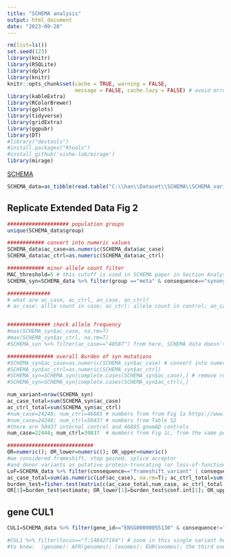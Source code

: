 ---
title: "SCHEMA analysis"
output: html_document
date: "2023-09-28"
---


```{r, echo=F, warning=F, message=F}
rm(list=ls())
set.seed(123)
library(knitr)
library(RSQLite)
library(dplyr)
library(knitr)
knitr::opts_chunk$set(cache = TRUE, warning = FALSE, 
                      message = FALSE, cache.lazy = FALSE) # avoid error of long vectors https://stackoverflow.com/questions/39417003/long-vectors-not-supported-yet-error-in-rmd-but-not-in-r-script 
library(kableExtra)
library(RColorBrewer)
library(gplots)
library(tidyverse)
library(gridExtra)
library(ggpubr)
library(DT)
#library("devtools")
#install.packages("Rtools")
#install_github('xinhe-lab/mirage')
library(mirage)

```

[SCHEMA](https://schema.broadinstitute.org/)

```{r, echo=F, message=F, warning=F,cache=T}
SCHEMA_data=as_tibble(read.table("C:\\han\\Dataset\\SCHEMA\\SCHEMA_variant_results_subset_20231016.tsv", header=T))
```

## Replicate Extended Data Fig 2  

```{r, echo=F, message=F, warning=F}
#################### population groups
unique(SCHEMA_data$group)

############ convert into numeric values 
SCHEMA_data$ac_case=as.numeric(SCHEMA_data$ac_case)
SCHEMA_data$ac_ctrl=as.numeric(SCHEMA_data$ac_ctrl)

############ minor allele count filter 
MAC_threshold=5 # this cutoff is used in SCHEMA paper in Section Analysis approach  
SCHEMA_syn=SCHEMA_data %>% filter(group =="meta" & consequence=="synonymous_variant" & ac_case<=MAC_threshold & ac_ctrl<=MAC_threshold) 

##############
# what are ac_case, ac_ctrl, an_case, an_ctrl? 
# ac_case: allle count in case; ac_ctrl: allele count in control; an_case: allele number in case; an_ctrl: allele number in control #  see details here: https://schema.broadinstitute.org/gene/ENSG00000055130; move cursor to the variables then their meanings will pop up  


############## check allele frequency 
#max(SCHEMA_syn$ac_case, na.rm=T)
#max(SCHEMA_syn$ac_ctrl, na.rm=T)
#SCHEMA_syn %>% filter(ac_case=="48587") from here, SCHEMA data doesn't use AF filter. 

############### overall Burden of syn mutations 
#SCHEMA_syn$ac_case=as.numeric(SCHEMA_syn$ac_case) # convert into numeric value 
#SCHEMA_syn$ac_ctrl=as.numeric(SCHEMA_syn$ac_ctrl)
#SCHEMA_syn=SCHEMA_syn[complete.cases(SCHEMA_syn$ac_case),] # remove rows when either ac_case or ac_ctrl has NA 
#SCHEMA_syn=SCHEMA_syn[complete.cases(SCHEMA_syn$ac_ctrl),]

num_variant=nrow(SCHEMA_syn)
ac_case_total=sum(SCHEMA_syn$ac_case)
ac_ctrl_total=sum(SCHEMA_syn$ac_ctrl)
#num_case=24248; num_ctrl=46885 # numbers from from Fig 1a https://www.nature.com/articles/s41586-022-04556-w#Sec15
#num_case=24248; num_ctrl=50437 # numbers from Table S2
#there are 50437 internal control and 46885 gnomAD controls   
num_case=22444; num_ctrl=39837  # mumbers from Fig 1c, from the same population, see Section-Statistical approach in suppl 

############################ 
OR=numeric(); OR_lower=numeric(); OR_upper=numeric()
#we considered frameshift, stop gained, splice acceptor
#and donor variants as putative protein-truncating (or loss-of-function) variants, so LoF and PTV have the same definition. 
LoF=SCHEMA_data %>% filter(consequence=="frameshift_variant" | consequence=="stop_gained" |consequence=="splice_acceptor_variant" | consequence=="splice_donor_variant")
ac_case_total=sum(as.numeric(LoF$ac_case), na.rm=T); ac_ctrl_total=sum(as.numeric(LoF$ac_ctrl), na.rm=T)
burden_test=fisher.test(matrix(c(ac_case_total,num_case, ac_ctrl_total, num_ctrl), nrow=2))
OR[1]=burden_test$estimate; OR_lower[1]=burden_test$conf.int[1]; OR_upper[1]=burden_test$conf.int[2]


```

## gene CUL1

```{r, echo=F, message=F, warning=F}
CUL1=SCHEMA_data %>% filter(gene_id=="ENSG00000055130" & consequence!="synonymous_variant") # https://schema.broadinstitute.org/gene/ENSG00000055130

#CUL1 %>% filter(locus=="7:148427164") # zoom in this single variant here https://schema.broadinstitute.org/gene/ENSG00000055130
#to know:  (genome): AFR(genomes); (exomes): EUR(exomes); the third one is meta; 
```

